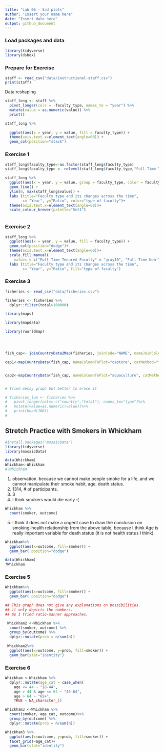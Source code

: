 ```yaml
---
title: "Lab 06 - Sad plots"
author: "Insert your name here"
date: "Insert date here"
output: github_document
---
```


### Load packages and data

```r
library(tidyverse) 
library(dsbox) 
```
### Prepare for Exercise

```r
staff <- read_csv("data/instructional-staff.csv")
print(staff)


```

Data reshaping 
```r
staff_long <- staff %>%
  pivot_longer(cols = -faculty_type, names_to = "year") %>%
  mutate(value = as.numeric(value)) %>%
  print()

```

```r
staff_long %>%
 
  ggplot(aes(x = year, y = value, fill = faculty_type)) +
  theme(axis.text.x=element_text(angle=60)) +
  geom_col(position="stack")

```
### Exercise 1

```r
staff_long$faculty_type<-as.factor(staff_long$faculty_type)
staff_long$faculty_type <- relevel(staff_long$faculty_type,"Full-Time Tenured Faculty","Full-Time Tenure-Track Faculty", "Full-Time Non-Tenure-Track Faculty", "Part-Time Faculty","Graduate Student Employees")

```

```r

staff_long %>%
  ggplot(aes(x = year, y = value, group = faculty_type, color = faculty_type)) +
  geom_line() +
  ylim(0, max(staff_long$value)) +
  labs (title="Faculty type and its changes across the time",
        x= "Year", y="Ratio", color="type of faculty")+
  theme(axis.text.x=element_text(angle=60))+
  scale_colour_brewer(palette="Set1")



```



### Exercise 2

```r
staff_long %>%
  ggplot(aes(x = year, y = value, fill = faculty_type)) +
  geom_col(position="dodge")+
  theme(axis.text.x=element_text(angle=60))+
  scale_fill_manual(
    values = c("Full-Time Tenured Faculty" = "gray10", "Full-Time Non-Tenure-Track Faculty" = "gray20", "Full-Time Tenure-Track Faculty"="gray30","Graduate Student Employees"="gray40", "Part-Time Faculty"="deeppink2")) +
  labs (title="Faculty type and its changes across the time",
        x= "Year", y="Ratio", fill="type of faculty")


```
### Exercise 3
```r
fisheries <- read_csv("data/fisheries.csv")

fisheries <- fisheries %>%
  dplyr::filter(total>100000)

```


```r

library(maps)

library(mapdata)

library(rworldmap)




fish_cap<- joinCountryData2Map(fisheries, joinCode="NAME", nameJoinColumn="country")

cap1<-mapCountryData(fish_cap, nameColumnToPlot="capture", catMethod="fixedWidth", addLegend = TRUE, missingCountryCol="black")


cap2<-mapCountryData(fish_cap, nameColumnToPlot="aquaculture", catMethod="fixedWidth",addLegend = TRUE, missingCountryCol="black")



```


```r
# tried messy graph but better to erase it  

# fisheries_lon <- fisheries %>%
#   pivot_longer(cols=-c("country","total"), names_to="type")%>%
#   mutate(value=as.numeric(value))%>%
#   print(head(100))
# 

```
## Stretch Practice with Smokers in Whickham


```r
#install.packages('mosaicData')
library(tidyverse) 
library(mosaicData) 

```

```r

data(Whickham)
Whickham<-Whickham
#?Whickham
```

1. observation. 
because we cannot make people smoke for a life, and we cannot manipulate their smoke habit, age, death status. 
2. 1314, # of participants. 
3. 3
4. I think smokers would die early :( 


```r

Whickham %>%
  count(smoker, outcome)
```

5. I think it does not make a cogent case to draw the conclusion on smoking-health relationship from the above table, because I think Age is really important variable for death status (it is not health status I think). 

```r
  
Whickham%>%
  ggplot(aes(x=outcome, fill=smoker)) +
  geom_bar( position="dodge")

```

```r

data(Whickham)
?Whickham
```
### Exercise 5
```r

  
Whickham%>%
  ggplot(aes(x=outcome, fill=smoker)) +
  geom_bar( position="dodge")

## This graph does not give any explanations on possibilities. 
## it only depicts the numbers. 
## So I tried ratio-manner approaches. 

 Whickham2 <-Whickham %>%
  count(smoker, outcome) %>%
  group_by(outcome) %>%
  dplyr::mutate(prob = n/sum(n))
 
 Whickham2%>%
  ggplot(aes(x=outcome, y=prob, fill=smoker)) +
  geom_bar(stat="identity")


```
### Exercise 6
```r

Whickham <-Whickham %>%
  dplyr::mutate(age_cat = case_when(
    age <= 44 ~ "18-44",
    age > 44 & age <= 64 ~ "45-64",
    age > 64 ~ "65+",
    TRUE ~ NA_character_))

Whickham3 <-Whickham %>%
  count(smoker, age_cat, outcome)%>%
  group_by(outcome) %>%
  dplyr::mutate(prob = n/sum(n))

Whickham3 %>%
  ggplot(aes(x=outcome, y=prob, fill=smoker)) +
  facet_grid(~age_cat)+
  geom_bar(stat="identity")


  
```
